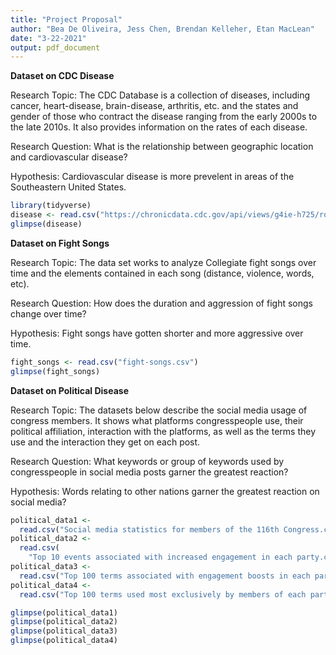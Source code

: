 ```yaml
---
title: "Project Proposal"
author: "Bea De Oliveira, Jess Chen, Brendan Kelleher, Etan MacLean"
date: "3-22-2021"
output: pdf_document
---
```


**Dataset on CDC Disease**

Research Topic: The CDC Database is a collection of diseases, including cancer, heart-disease, brain-disease, arthritis, etc. and the states and gender of those who contract the disease ranging from the early 2000s to the late 2010s. It also provides information on the rates of each disease.

Research Question: What is the relationship between geographic location and cardiovascular disease?

Hypothesis: Cardiovascular disease is more prevelent in areas of the Southeastern United States.

```r
library(tidyverse)
disease <- read.csv("https://chronicdata.cdc.gov/api/views/g4ie-h725/rows.csv?accessType=DOWNLOAD&bom=true&format=true")
glimpse(disease)
```

**Dataset on Fight Songs**

Research Topic: The data set works to analyze Collegiate fight songs over time and the elements contained in each song (distance, violence, words, etc).

Research Question: How does the duration and aggression of fight songs change over time?

Hypothesis: Fight songs have gotten shorter and more aggressive over time.

```r
fight_songs <- read.csv("fight-songs.csv")
glimpse(fight_songs)
```

**Dataset on Political Disease**

Research Topic: The datasets below describe the social media usage of congress members. It shows what platforms congresspeople use, their political affiliation, interaction with the platforms, as well as the terms they use and the interaction they get on each post.

Research Question: What keywords or group of keywords used by congresspeople in social media posts garner the greatest reaction?

Hypothesis: Words relating to other nations garner the greatest reaction on social media?


```r
political_data1 <- 
  read.csv("Social media statistics for members of the 116th Congress.csv")
political_data2 <- 
  read.csv(
    "Top 10 events associated with increased engagement in each party.csv")
political_data3 <- 
  read.csv("Top 100 terms associated with engagement boosts in each party.csv")
political_data4 <- 
  read.csv("Top 100 terms used most exclusively by members of each party.csv")

glimpse(political_data1)
glimpse(political_data2)
glimpse(political_data3)
glimpse(political_data4)
```


